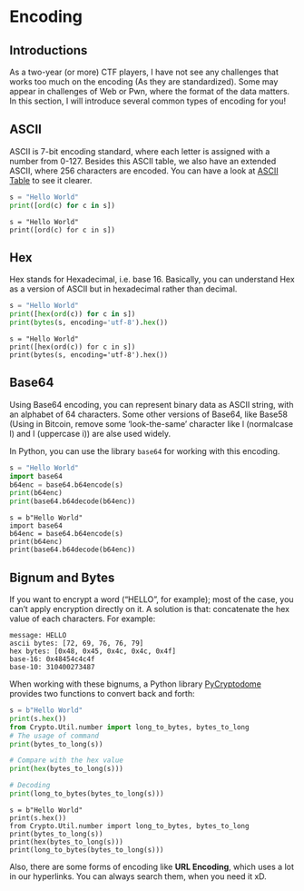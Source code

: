 # Encoding {#sec-Foundations}

## Introductions 

As a two-year (or more) CTF players, I have not see any challenges that works too much on the encoding (As they are standardized). Some may appear in challenges of Web or Pwn, where the format of the data matters. In this section, I will introduce several common types of encoding for you!

## ASCII

ASCII is 7-bit encoding standard, where each letter is assigned with a number from 0-127. Besides this ASCII table, we also have an extended ASCII, where 256 characters are encoded. You can have a look at [ASCII Table](https://www.asciitable.com/) to see it clearer. 

```Python
s = "Hello World"
print([ord(c) for c in s])
```
```sagemath
s = "Hello World"
print([ord(c) for c in s])
```

## Hex 

Hex stands for Hexadecimal, i.e. base 16. Basically, you can understand Hex as a version of ASCII but in hexadecimal rather than decimal. 

```Python
s = "Hello World"
print([hex(ord(c)) for c in s])
print(bytes(s, encoding='utf-8').hex())
```
```sagemath
s = "Hello World"
print([hex(ord(c)) for c in s])
print(bytes(s, encoding='utf-8').hex())
```

## Base64

Using Base64 encoding, you can represent binary data as ASCII string, with an alphabet of 64 characters. Some other versions of Base64, like Base58 (Using in Bitcoin, remove some 'look-the-same' character like l (normalcase l) and I (uppercase i)) are alse used widely. 

In Python, you can use the library `base64` for working with this encoding.

```Python
s = "Hello World"
import base64
b64enc = base64.b64encode(s)
print(b64enc)
print(base64.b64decode(b64enc))
```
```sagemath
s = b"Hello World"
import base64
b64enc = base64.b64encode(s)
print(b64enc)
print(base64.b64decode(b64enc))
```

## Bignum and Bytes

If you want to encrypt a word ("HELLO", for example); most of the case, you can't apply encryption directly on it. A solution is that: concatenate the hex value of each characters. For example:

```
message: HELLO
ascii bytes: [72, 69, 76, 76, 79]
hex bytes: [0x48, 0x45, 0x4c, 0x4c, 0x4f]
base-16: 0x48454c4c4f
base-10: 310400273487 
```

When working with these bignums, a Python library [PyCryptodome](https://pypi.org/project/pycryptodome/) provides two functions to convert back and forth: 


```Python
s = b"Hello World"
print(s.hex())
from Crypto.Util.number import long_to_bytes, bytes_to_long
# The usage of command
print(bytes_to_long(s))

# Compare with the hex value
print(hex(bytes_to_long(s)))

# Decoding
print(long_to_bytes(bytes_to_long(s)))
```
```sagemath
s = b"Hello World"
print(s.hex())
from Crypto.Util.number import long_to_bytes, bytes_to_long
print(bytes_to_long(s))
print(hex(bytes_to_long(s)))
print(long_to_bytes(bytes_to_long(s)))
```

Also, there are some forms of encoding like **URL Encoding**, which uses a lot in our hyperlinks. You can always search them, when you need it xD.